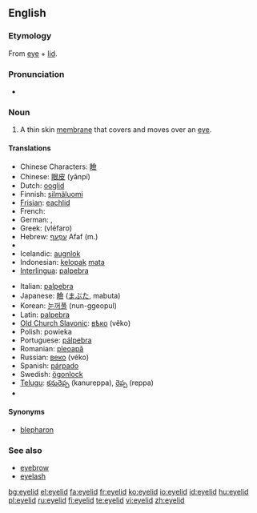 ==English==

===Etymology===
From [[eye]] + [[lid]].

===Pronunciation===
* {{audio|en-us-eyelid.ogg|Audio (US)}}

===Noun===
{{en-noun}}

# {{anatomy}} A thin skin [[membrane]] that covers and moves over an [[eye]].

====Translations====
{{top}}
* Chinese Characters: [[瞼]]
* Chinese: [[眼皮]] (yǎnpí)
* Dutch: [[ooglid]] {{n}}
* Finnish: [[silmäluomi]]
* [[Frisian]]: [[eachlid]] {{n}}
* French: {{t-|fr|paupière|f}}
* German: {{t+|de|Augenlid|n}}, {{t+|de|Lid|n}}
* Greek: {{t+|el|βλέφαρο|n}} (vléfaro)
* Hebrew: [[עַפְעַף]] Afaf (m.)
* {{trreq|Hungarian}}
* Icelandic: [[augnlok]] {{n}}
* Indonesian: [[kelopak]] [[mata]]
* [[Interlingua]]: [[palpebra#Indonesian|palpebra]]
{{mid}}
* Italian: [[palpebra#Italian|palpebra]] {{f}}
* Japanese: [[瞼]] ([[まぶた]], mabuta)
* Korean: [[눈꺼풀]] (nun-ggeopul)
* Latin: [[palpebra#Latin|palpebra]]
* [[Old Church Slavonic]]: [[вѣко]] (věko) {{n}}
* Polish: powieka {{f}}
* Portuguese: [[pálpebra]] {{f}}
* Romanian: [[pleoapă]] {{f}}
* Russian: [[веко]] (véko) {{n}}
* Spanish: [[párpado]]
* Swedish: [[ögonlock]] {{n}}
* [[Telugu]]: [[కనురెప్ప]] (kanureppa), [[రెప్ప]] (reppa)
* {{trreq|Turkish}}
{{bottom}}

====Synonyms====
* [[blepharon]]

===See also===
* [[eyebrow]]
* [[eyelash]]

[[bg:eyelid]]
[[el:eyelid]]
[[fa:eyelid]]
[[fr:eyelid]]
[[ko:eyelid]]
[[io:eyelid]]
[[id:eyelid]]
[[hu:eyelid]]
[[pl:eyelid]]
[[ru:eyelid]]
[[fi:eyelid]]
[[te:eyelid]]
[[vi:eyelid]]
[[zh:eyelid]]